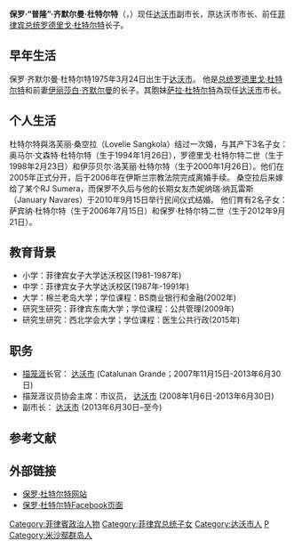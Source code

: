 {{noteTA
|1=zh-tw:杜特蒂;zh-hans:杜特尔特;zh-hk:杜特地;
}}
{{Infobox Politician (general)
| name=保罗·杜特尔特<br />Paolo Duterte
| image=Paolo Duterte.jpg
| order = 
| office = [[达沃市|达沃市]]副市长
| term_start=2013年6月30日
| term_end=
| predecessor=[[罗德里戈·杜特尔特|罗德里戈·杜特尔特]]
| successor= 
| order2 = 
| office2 = [[达沃市|达沃市]]Catalunan Grande[[描笼涯|描笼涯]]长官
| term_start2          = 2007年11月15日
| term_end2            = 2013年6月30日
| predecessor2=
| successor2= 
| order3 = 
| office3 = [[达沃市|达沃市]]描笼涯议员协会主席
| term_start3          = 2008年1月6日
| term_end3            = 2013年6月30日
| predecessor3=
| successor3= 
| birth_date = 保罗·齐默尔曼·杜特尔特(Paolo Zimmerman Duterte) <br> {{Birth date and age|1975|03|24}}
| birth_place = [[菲律宾|菲律宾]][[达沃市|达沃市]]
| party= {{link-en|城市人民党|Hugpong sa Tawong Lungsod}}
| spouse= 洛芙丽·桑空拉<br>杰妮纳瑞·纳瓦雷斯
| relations= [[罗德里戈·杜特尔特|罗德里戈·杜特尔特]] <small>(父亲)</small> <br> [[伊丽莎白·齐默尔曼|伊丽莎白·齐默尔曼]] <small>(母亲)</small> <br> [[萨拉·杜特尔特|萨拉·杜特尔特]] <small>(妹妹)</small> <br> 塞巴斯蒂安·杜特尔特<small>(弟弟)</small> <br>维罗尼卡·杜特尔特<small>(同父异母的妹妹)</small> <br> [[维森特·杜特尔特|维森特·杜特尔特]] <small>(祖父)</small> <br> [[索莱达·杜特尔特|索莱达·杜特尔特]] <small>(祖母)</small>
| residence = [[达沃市|达沃市]]
| children= 奥马尔·文森特·杜特尔特<small>（1994年1月26日）</small><br>罗德里戈·杜特尔特二世<small>（1998年2月23日）</small><br>伊莎贝尔·洛芙丽·杜特尔特<small>（2000年1月26日）</small><br>萨宾纳·杜特尔特<small>(2006年7月15日)</small><br>保罗·杜特尔特二世<small>(2012年9月21日)</small>
| profession= [[商人|商人]]
| alma_mater = [[菲律宾女子大学|菲律宾女子大学达沃校区]] <br>[[棉兰老岛大学|棉兰老岛大学]] <br> [[菲律宾东南大学|菲律宾东南大学]] <br> [[西北学会大学|西北学会大学]]
| occupation= [[政治家|政治家]]

}}
'''保罗·“普隆”·齐默尔曼·杜特尔特'''（{{lang-en|Paolo "Pulong" Zimmerman Duterte}}，{{bd|1975年|3月24日||}}）现任[[达沃市|达沃市]]副市长，原达沃市市长、前任[[菲律宾总统|菲律宾总统]][[罗德里戈·杜特尔特|罗德里戈·杜特尔特]]长子。

== 早年生活 ==
保罗·齐默尔曼·杜特尔特1975年3月24日出生于[[达沃市|达沃市]]。 他是[[菲律宾总统|总统]][[罗德里戈·杜特尔特|罗德里戈·杜特尔特]]和前妻[[伊丽莎白·齐默尔曼|伊丽莎白·齐默尔曼]]的长子。其胞妹[[萨拉·杜特尔特|萨拉·杜特尔特]]為现任[[达沃市|达沃市]]市长。

== 个人生活 ==
杜特尔特與洛芙丽·桑空拉（Lovelie Sangkola）结过一次婚，与其产下3名子女：奥马尔·文森特·杜特尔特（生于1994年1月26日），罗德里戈·杜特尔特二世（生于1998年2月23日）和伊莎贝尔·洛芙丽·杜特尔特（生于2000年1月26日）。他们在2005年正式分开，后于2006年在伊斯兰宗教法院完成离婚手续。 桑空拉后来嫁给了某个RJ Sumera，而保罗不久后与他的长期女友杰妮纳瑞·纳瓦雷斯（January Navares）于2010年9月15日举行民间仪式结婚。 他们育有2名子女：萨宾纳·杜特尔特（生于2006年7月15日）和保罗·杜特尔特二世（生于2012年9月21日）。

== 教育背景 ==
* 小学：菲律宾女子大学达沃校区(1981-1987年) 
* 中学：菲律宾女子大学达沃校区(1987年-1991年) 
* 大学：棉兰老岛大学；学位课程：BS商业银行和金融(2002年) 
* 研究生研究：菲律宾东南大学；学位课程：公共管理(2009年)
* 研究生研究：西北学会大学；学位课程：医生公共行政(2015年)

== 职务 ==
* [[描笼涯|描笼涯]]长官： [[达沃市|达沃市]] (Catalunan Grande；2007年11月15日-2013年6月30日) 
* 描笼涯议员协会主席：市议员， [[达沃市|达沃市]] (2008年1月6日-2013年6月30日) 
* 副市长： [[达沃市|达沃市]] (2013年6月30日–至今)

== 参考文献 ==

== 外部链接 ==
* [https://web.archive.org/web/20160912165153/http://www.davaocity.gov.ph/davao/vicemayor/vicemayor-profile.htm 保罗·杜特尔特网站]
* [https://www.facebook.com/Vice-Mayor-Pulong-Duterte-Official-138582539673766 保罗·杜特尔特Facebook页面] {{Wayback|url=https://www.facebook.com/Vice-Mayor-Pulong-Duterte-Official-138582539673766 |date=20190313113718 }}

{{DEFAULTSORT: Duterte, Pablo}}
[[Category:菲律賓政治人物|Category:菲律賓政治人物]]
[[Category:菲律宾总统子女|Category:菲律宾总统子女]]
[[Category:达沃市人|Category:达沃市人]]
[[Category:杜特尔特家族|P]]
[[Category:米沙鄢群岛人|Category:米沙鄢群岛人]]